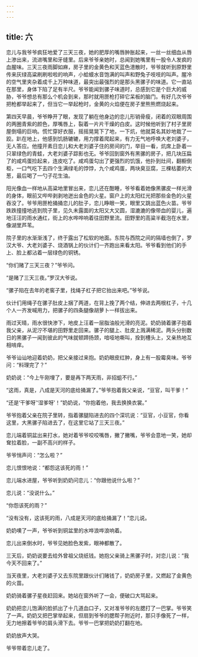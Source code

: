 ```yaml
---
---
---
```

title: 六
---




恋儿与我爷爷疯狂地爱了三天三夜，她的肥厚的嘴唇肿胀起来，一丝一丝细血从唇上渗出来，流进嘴里和牙缝里。后来爷爷亲她时，总闻到她嘴里有一股令人发疯的血腥味。三天三夜雨脚如麻，房子里的金黄色和天蓝色漶散时，爷爷就听到原野里传来灰绿高粱刷刷啦啦的响声，小蛤蟆水音饱满的叫声和野兔子吱吱的叫声。腥冷的空气里夹杂着成千上万种味道，最突出最强烈的是那头黑骡子的味道。它一直站在那里，身体下陷了足有半尺。爷爷能闻到骡子味道时，总感到它是个巨大的威胁，爷爷想总有那么个机会到来，那时就用匣枪打碎它呆板的脑门。有好几次爷爷把枪都举起来了，但当它一举起枪时，金黄的火焰便在房子里熊熊燃烧起来。

第四天早晨，爷爷睁开了眼，发现了躺在他身边的恋儿形销骨瘦，闭着的双眼周围的两圈青紫的颜色，厚嘴唇上，裂着一片片干燥的白皮。这时候他听到了村子里房屋倒塌的巨响。慌忙穿好衣服，摇摇晃晃下了地，一下炕，他就莫名其妙地栽了一跤。趴在地上，他感到饥肠辘辘，用力撑着爬起来，有力无气地呼唤大老刘婆子，无人答应。他撞开素日恋儿和大老刘婆子住的房间的门，举目一看，炕席上卧着一只翠绿色的青蛙，大老刘婆子踪影也无。爷爷回到窗外有黑骡的房子，把几块压扁了的咸鸡蛋捡起来，连皮吃了。咸鸡蛋勾出了更强烈的饥饿，他扑到灶间，翻橱倒柜，一口气吃下去四个生满绿毛的饽饽，九个咸鸡蛋，两块臭豆腐，三棵枯萎的大葱，最后喝了一勺子花生油。

阳光像血一样地从高粱地里冒出来，恋儿还在酣睡，爷爷看着她像黑骡皮一样光滑的身体，眼前又哔哔剥剥地迸出金色的火星。窗户上的太阳红光把那些金色的火星吞没了。爷爷用匣枪捅捅恋儿的肚子，恋儿睁眼一笑，眼里又跳出蓝色火苗。爷爷跌跌撞撞地逃到院子里，见久未露面的太阳又大又圆，湿漉漉的像带血的婴儿，遍地汪汪的雨水通红，街上的水哗哗响着往田野里流。田野里的高粱半截泡在水里，像湖里芦苇。

院子里的水渐渐浅了，终于露出了松软的地面。东院与西院之间的隔墙也倒了，罗汉大爷、大老刘婆子、烧酒锅上的伙计们一齐跑出来看太阳。爷爷看到他们的手上、脸上都沾着一层绿色的铜锈。

“你们赌了三天三夜？”爷爷问。

“是赌了三天三夜。”罗汉大爷说。

“骡子陷在去年的老窖子里，找绳子杠子把它抬出来吧。”爷爷说。

伙计们用绳子在骡子肚皮上捆了两道，在背上挽了两个结，伸进去两根杠子，十几个人一齐发喊用力，把骡子的四条腿像胡萝卜一样拔出来。

雨过天晴，雨水很快渗下，地皮上汪着一层脂油般光滑的亮泥。奶奶骑着骡子抱着我父亲，从泥泞不堪的田野里走回来。骡子的腿上、肚皮上溅满稀泥。两头分别数日的黑骡子一闻到彼此的气味就顿蹄扬颈，喑哑地嘶叫，拴到槽头上，又亲热地互相啃痒。

爷爷讪讪地迎着奶奶，把父亲接过来抱。奶奶眼皮红肿，身上有一股霉臭味。爷爷问：“料理完了？”

奶奶说：“今上午刚埋了，要是再下两天雨，非招蛆不行。”

“这雨，真是，八成是天河的底给捅漏了。”爷爷抱着我父亲说，“豆官，叫干爹！”

“还是‘干爹呀’‘湿爹呀’！”奶奶说，“你抱着他，我去换换衣裳。”

爷爷抱着父亲在院子里转，指着骡腿陷进去的四个深坑说：“豆官，小豆官，你看这里，大黑骡子陷进去了，在这里它站了三天三夜。”

恋儿端着铜盆出来打水，她对着爷爷咬咬嘴唇，撇了撇嘴，爷爷会意地一笑，她却耷拉着脸，一副不高兴的样子。

爷爷悄声问：“怎么啦？”

恋儿恨恨地说：“都怨这该死的雨！”

恋儿端水进屋，爷爷听到奶奶问恋儿：“你跟他说什么啦？”

恋儿说：“没说什么。”

“你怨该死的雨？”

“没有没有，这该死的雨，八成是天河的底给捅漏了！”恋儿说。

奶奶噢了一声，爷爷听到铜盆里的水哗浪哗浪响着。

恋儿出来倒水时，爷爷见她脸色发紫，眼神都散了。

三天后，奶奶说要去给外曾祖父烧纸钱。她抱父亲骑上黑骡子时，对恋儿说：“我今天不回来了。”

当天夜里，大老刘婆子又去东院里跟伙计们赌钱了，奶奶房子里，又燃起了金黄色的火苗。

奶奶骑着骡子星夜赶回来。她站在窗外听了一会，便破口大骂起来。

奶奶把恋儿饱满的脸抓出了十几道血口子，又对准爷爷的左腮打了一巴掌。爷爷笑了一声。奶奶又把巴掌举起来，但扇到爷爷的腮帮子附近时，那只手像死了一样，无力地擦着爷爷的肩头滑下去。爷爷一巴掌把奶奶打翻在地。

奶奶放声大哭。

爷爷带着恋儿走了。